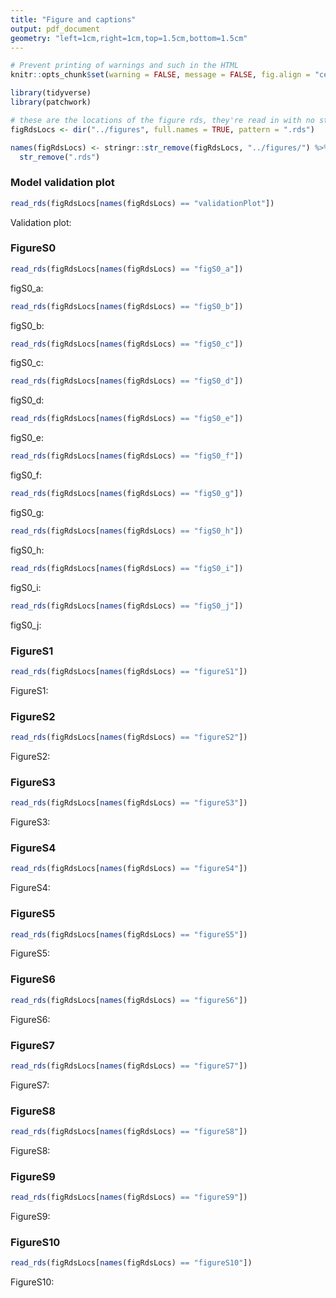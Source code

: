 ```yaml
---
title: "Figure and captions"
output: pdf_document
geometry: "left=1cm,right=1cm,top=1.5cm,bottom=1.5cm"
---
```


<style type="text/css">
.main-container {
  max-width: 1800px;
  margin-left: auto;
  margin-right: auto;
}
</style>

```r
# Prevent printing of warnings and such in the HTML
knitr::opts_chunk$set(warning = FALSE, message = FALSE, fig.align = "center", echo = FALSE, dev = "cairo_pdf")
```

```r
library(tidyverse)
library(patchwork)

# these are the locations of the figure rds, they're read in with no storage to avoid placing a large object in RAM
figRdsLocs <- dir("../figures", full.names = TRUE, pattern = ".rds")

names(figRdsLocs) <- stringr::str_remove(figRdsLocs, "../figures/") %>% 
  str_remove(".rds")
```

### Model validation plot
```r
read_rds(figRdsLocs[names(figRdsLocs) == "validationPlot"])
```
Validation plot: \newpage

### FigureS0
```r
read_rds(figRdsLocs[names(figRdsLocs) == "figS0_a"])
```
figS0_a: 

```r
read_rds(figRdsLocs[names(figRdsLocs) == "figS0_b"])
```
figS0_b: \newpage


```r
read_rds(figRdsLocs[names(figRdsLocs) == "figS0_c"])
```
figS0_c: 

```r
read_rds(figRdsLocs[names(figRdsLocs) == "figS0_d"])
```
figS0_d: \newpage


```r
read_rds(figRdsLocs[names(figRdsLocs) == "figS0_e"])
```
figS0_e: 

```r
read_rds(figRdsLocs[names(figRdsLocs) == "figS0_f"])
```
figS0_f: \newpage


```r
read_rds(figRdsLocs[names(figRdsLocs) == "figS0_g"])
```
figS0_g: 

```r
read_rds(figRdsLocs[names(figRdsLocs) == "figS0_h"])
```
figS0_h: \newpage


```r
read_rds(figRdsLocs[names(figRdsLocs) == "figS0_i"])
```
figS0_i: 

```r
read_rds(figRdsLocs[names(figRdsLocs) == "figS0_j"])
```
figS0_j: \newpage



### FigureS1
```r
read_rds(figRdsLocs[names(figRdsLocs) == "figureS1"])
```
FigureS1: \newpage


### FigureS2
```r
read_rds(figRdsLocs[names(figRdsLocs) == "figureS2"])
```
FigureS2: \newpage


### FigureS3
```r
read_rds(figRdsLocs[names(figRdsLocs) == "figureS3"])
```
FigureS3: 

### FigureS4
```r
read_rds(figRdsLocs[names(figRdsLocs) == "figureS4"])
```
FigureS4: \newpage


### FigureS5
```r
read_rds(figRdsLocs[names(figRdsLocs) == "figureS5"])
```
FigureS5: 

### FigureS6
```r
read_rds(figRdsLocs[names(figRdsLocs) == "figureS6"])
```
FigureS6: \newpage


### FigureS7
```r
read_rds(figRdsLocs[names(figRdsLocs) == "figureS7"])
```
FigureS7: 

### FigureS8
```r
read_rds(figRdsLocs[names(figRdsLocs) == "figureS8"])
```
FigureS8: \newpage

### FigureS9
```r
read_rds(figRdsLocs[names(figRdsLocs) == "figureS9"])
```
FigureS9: \newpage

### FigureS10
```r
read_rds(figRdsLocs[names(figRdsLocs) == "figureS10"])
```
FigureS10: \newpage
